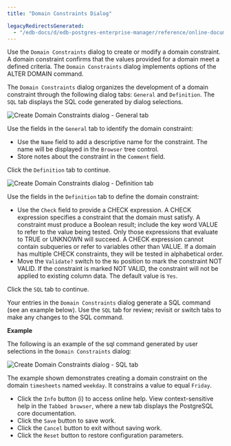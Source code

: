 ```yaml
---
title: "Domain Constraints Dialog"

legacyRedirectsGenerated:
  - "/edb-docs/d/edb-postgres-enterprise-manager/reference/online-documentation/8.0/domain_constraint_dialog.html"
---
```


<div id="domain_constraint_dialog" class="registered_link"></div>

Use the `Domain Constraints` dialog to create or modify a domain constraint. A domain constraint confirms that the values provided for a domain meet a defined criteria. The `Domain Constraints` dialog implements options of the ALTER DOMAIN command.

The `Domain Constraints` dialog organizes the development of a domain constraint through the following dialog tabs: `General` and `Definition`. The `SQL` tab displays the SQL code generated by dialog selections.

![Create Domain Constraints dialog - General tab](../../images/domain_constraint_general.png)

Use the fields in the `General` tab to identify the domain constraint:

-   Use the `Name` field to add a descriptive name for the constraint. The name will be displayed in the `Browser` tree control.
-   Store notes about the constraint in the `Comment` field.

Click the `Definition` tab to continue.

![Create Domain Constraints dialog - Definition tab](../../images/domain_constraint_definition.png)

Use the fields in the `Definition` tab to define the domain constraint:

-   Use the `Check` field to provide a CHECK expression. A CHECK expression specifies a constraint that the domain must satisfy. A constraint must produce a Boolean result; include the key word VALUE to refer to the value being tested. Only those expressions that evaluate to TRUE or UNKNOWN will succeed. A CHECK expression cannot contain subqueries or refer to variables other than VALUE. If a domain has multiple CHECK constraints, they will be tested in alphabetical order.
-   Move the `Validate?` switch to the `No` position to mark the constraint NOT VALID. If the constraint is marked NOT VALID, the constraint will not be applied to existing column data. The default value is `Yes`.

Click the `SQL` tab to continue.

Your entries in the `Domain Constraints` dialog generate a SQL command (see an example below). Use the `SQL` tab for review; revisit or switch tabs to make any changes to the SQL command.

**Example**

The following is an example of the sql command generated by user selections in the `Domain Constraints` dialog:

![Create Domain Constraints dialog - SQL tab](../../images/domain_constraint_sql.png)

The example shown demonstrates creating a domain constraint on the domain `timesheets` named `weekday`. It constrains a value to equal `Friday`.

-   Click the `Info` button (i) to access online help. View context-sensitive help in the `Tabbed browser`, where a new tab displays the PostgreSQL core documentation.
-   Click the `Save` button to save work.
-   Click the `Cancel` button to exit without saving work.
-   Click the `Reset` button to restore configuration parameters.

